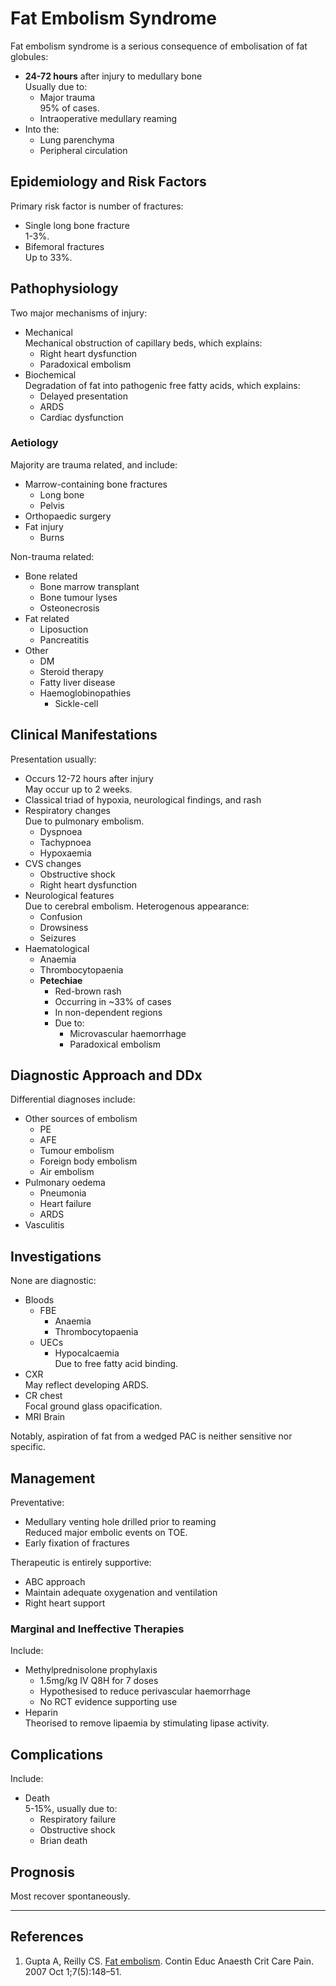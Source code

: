 # Fat Embolism Syndrome


Fat embolism syndrome is a serious consequence of embolisation of fat globules:

* **24-72 hours** after injury to medullary bone  
Usually due to:
	* Major trauma  
	95% of cases.
	* Intraoperative medullary reaming
* Into the:
	* Lung parenchyma
	* Peripheral circulation


## Epidemiology and Risk Factors

Primary risk factor is number of fractures:

* Single long bone fracture  
1-3%.
* Bifemoral fractures  
Up to 33%.


## Pathophysiology

Two major mechanisms of injury:

* Mechanical  
Mechanical obstruction of capillary beds, which explains:
	* Right heart dysfunction
	* Paradoxical embolism
* Biochemical  
Degradation of fat into pathogenic free fatty acids, which explains:
	* Delayed presentation
	* ARDS
	* Cardiac dysfunction

### Aetiology

Majority are trauma related, and include:

* Marrow-containing bone fractures
	* Long bone
	* Pelvis
* Orthopaedic surgery
* Fat injury
	* Burns

Non-trauma related:

* Bone related
	* Bone marrow transplant
	* Bone tumour lyses
	* Osteonecrosis
* Fat related
	* Liposuction
	* Pancreatitis
* Other
	* DM
	* Steroid therapy
	* Fatty liver disease
	* Haemoglobinopathies
		* Sickle-cell

## Clinical Manifestations

Presentation usually:

* Occurs 12-72 hours after injury  
May occur up to 2 weeks.
* Classical triad of hypoxia, neurological findings, and rash
* Respiratory changes  
Due to pulmonary embolism.
	* Dyspnoea
	* Tachypnoea
	* Hypoxaemia
* CVS changes
	* Obstructive shock
	* Right heart dysfunction
* Neurological features  
Due to cerebral embolism. Heterogenous appearance:
	* Confusion
	* Drowsiness
	* Seizures
* Haematological
	* Anaemia
	* Thrombocytopaenia
	* **Petechiae**  
		* Red-brown rash
		* Occurring in ~33% of cases
		* In non-dependent regions
		* Due to:
			* Microvascular haemorrhage
			* Paradoxical embolism


## Diagnostic Approach and DDx

Differential diagnoses include:

* Other sources of embolism  
	* PE
	* AFE
	* Tumour embolism
	* Foreign body embolism
	* Air embolism
* Pulmonary oedema
	* Pneumonia
	* Heart failure
	* ARDS
* Vasculitis

## Investigations

None are diagnostic:

* Bloods
	* FBE
		* Anaemia
		* Thrombocytopaenia
	* UECs
		* Hypocalcaemia  
		Due to free fatty acid binding.
* CXR  
May reflect developing ARDS.
* CR chest  
Focal ground glass opacification.
* MRI Brain  

Notably, aspiration of fat from a wedged PAC is neither sensitive nor specific.

## Management

Preventative:

* Medullary venting hole drilled prior to reaming  
Reduced major embolic events on TOE.
* Early fixation of fractures


Therapeutic is entirely supportive:

* ABC approach
* Maintain adequate oxygenation and ventilation
* Right heart support

### Marginal and Ineffective Therapies

Include:

* Methylprednisolone prophylaxis
	* 1.5mg/kg IV Q8H for 7 doses
	* Hypothesised to reduce perivascular haemorrhage  
	* No RCT evidence supporting use
* Heparin  
Theorised to remove lipaemia by stimulating lipase activity.

## Complications

Include:

* Death  
5-15%, usually due to:
	* Respiratory failure
	* Obstructive shock
	* Brian death

## Prognosis

Most recover spontaneously.


---

## References

1. Gupta A, Reilly CS. [Fat embolism](https://academic.oup.com/bjaed/article/7/5/148/534526). Contin Educ Anaesth Crit Care Pain. 2007 Oct 1;7(5):148–51. 
